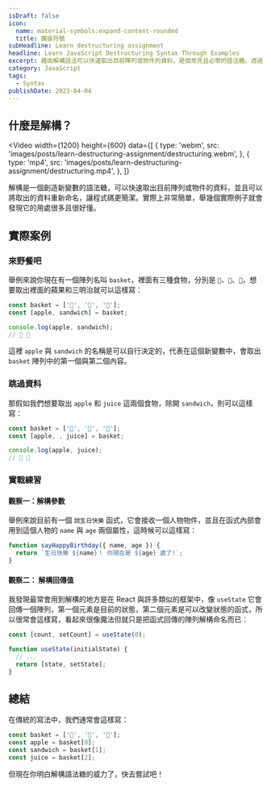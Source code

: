 ```yaml
---
isDraft: false
icon:
  name: material-symbols:expand-content-rounded
  title: 擴張符號
subHeadline: Learn destructuring assignment
headline: Learn JavaScript Destructuring Syntax Through Examples
excerpt: 藉由解構語法可以快速取出目前陣列或物件的資料，是個常見且必學的語法糖。透過解構可以快速取出目前陣列或物件的資料，並且可以將取出的資料重新命名，讓程式碼更簡潔，是個簡單方便的語法，舉幾個實際例子就會發現它的用處很多且很好懂。
category: JavaScript
tags:
  - Syntax
publishDate: 2023-04-04
---
```


## 什麼是解構？

<Video
  width={1200}
  height={600}
  data={[
    {
      type: 'webm',
      src: 'images/posts/learn-destructuring-assignment/destructuring.webm',
    },
    {
      type: 'mp4',
      src: 'images/posts/learn-destructuring-assignment/destructuring.mp4',
    },
  ]}
></Video>

解構是一個創造新變數的語法糖，可以快速取出目前陣列或物件的資料，並且可以將取出的資料重新命名，讓程式碼更簡潔。實際上非常簡單，舉幾個實際例子就會發現它的用處很多且很好懂。

## 實際案例

### 來野餐吧

舉例來說你現在有一個陣列名叫 `basket`，裡面有三種食物，分別是 `🍎`、`🥪`、`🧃`，想要取出裡面的蘋果和三明治就可以這樣寫：

```js
const basket = ['🍎', '🥪', '🧃'];
const [apple, sandwich] = basket;

console.log(apple, sandwich);
// 🍎 🥪
```

這裡 `apple` 與 `sandwich` 的名稱是可以自行決定的，代表在這個新變數中，會取出 `basket` 陣列中的第一個與第二個內容。

### 跳過資料

那假如我們想要取出 `apple` 和 `juice` 這兩個食物，除開 `sandwich`，則可以這樣寫：

```js
const basket = ['🍎', '🥪', '🧃'];
const [apple, , juice] = basket;

console.log(apple, juice);
// 🍎 🧃
```

### 實戰練習

#### 觀察一：解構參數

舉例來說目前有一個 `說生日快樂` 函式，它會接收一個人物物件，並且在函式內部會用到這個人物的 `name` 與 `age` 兩個屬性，這時候可以這樣寫：

```js
function sayHappyBirthday({ name, age }) {
  return `生日快樂 ${name}！ 你現在是 ${age} 歲了!`;
}
```

#### 觀察二： 解構回傳值

我發現最常會用到解構的地方是在 React 與許多類似的框架中，像 `useState` 它會回傳一個陣列，第一個元素是目前的狀態，第二個元素是可以改變狀態的函式，所以很常會這樣寫，看起來很像魔法但就只是把函式回傳的陣列解構命名而已：

```js
const [count, setCount] = useState(0);
```

```js
function useState(initialState) {
  // ...
  return [state, setState];
}
```

## 總結

在傳統的寫法中，我們通常會這樣寫：

```js
const basket = ['🍎', '🥪', '🧃'];
const apple = basket[0];
const sandwich = basket[1];
const juice = basket[2];
```

但現在你明白解構語法糖的威力了，快去嘗試吧！
